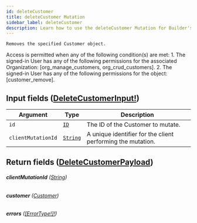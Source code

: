 ```yaml
---
id: deleteCustomer
title: deleteCustomer Mutation
sidebar_label: deleteCustomer
description: Learn how to use the deleteCustomer Mutation for Builder's API.
---
```


    Removes the specified Customer object.

Access is permitted when any of the following condition(s) are met: 1. The signed-in User has any of the following permissions for the associated Organization: [org_manage_customers, org_crud_customers]. 2. The signed-in User has any of the following permissions for the object: [customer_remove].

## Input fields ([DeleteCustomerInput!](/self-managed/composer/builder/api/schema/input_object/DeleteCustomerInput.mdx))

| Argument           | Type                                     | Description                                                 |
| ------------------ | ---------------------------------------- | ----------------------------------------------------------- |
| `id`               | [`ID`](/self-managed/composer/builder/api/schema/scalar/ID.mdx)         | The ID of the Customer to mutate.                           |
| `clientMutationId` | [`String`](/self-managed/composer/builder/api/schema/scalar/String.mdx) | A unique identifier for the client performing the mutation. |

## Return fields ([DeleteCustomerPayload](/self-managed/composer/builder/api/schema/object/DeleteCustomerPayload.mdx))

###### <b>clientMutationId</b> ([String](/self-managed/composer/builder/api/schema/scalar/String.mdx))

###### <b>customer</b> ([Customer](/self-managed/composer/builder/api/schema/object/Customer.mdx))

###### <b>errors</b> ([[ErrorType!]!](/self-managed/composer/builder/api/schema/object/ErrorType.mdx))

